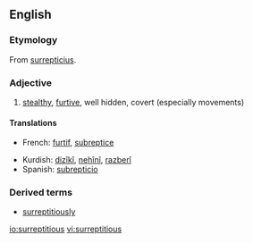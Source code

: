 ==English==
===Etymology===
From {{L.}} [[surrepticius]].
===Adjective===
{{en-adj}}
#[[stealth]]y, [[furtive]], well hidden, covert (especially movements)

====Translations====
{{top}}
*French: [[furtif]], [[subreptice]]
{{mid}}
*Kurdish: [[dizîkî]], [[nehînî]], [[razberî]]
*Spanish: [[subrepticio]]
{{bottom}}

===Derived terms===
*[[surreptitiously]]

[[io:surreptitious]]
[[vi:surreptitious]]